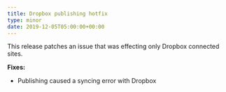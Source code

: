 ```yaml
---
title: Dropbox publishing hotfix
type: minor
date: 2019-12-05T05:00:00+00:00
---
```


This release patches an issue that was effecting only Dropbox connected sites.

**Fixes:**

* Publishing caused a syncing error with Dropbox